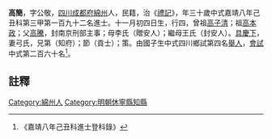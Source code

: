 {{明清人物信息框
| 姓名 = 高簡
| 原名 =
| 圖片名稱= 
| 圖片大小 =
| 圖片說明 = 
| 最高職務 =
| 國家 = 大明 
| 爵位 =
| 籍貫 = [[四川|四川]][[成都府|成都府]][[綿州|綿州]]
| 族裔 = 
| 字號 = 
| 諡號 =
| 出生日期 = 十一月初四日
| 出生地點 = 
| 逝世日期 = 卒年不詳 
| 逝世地點 =
| 墓葬 =
| 配偶 = 弓氏
| 親屬 = 曾祖[[高子清|高子清]]，祖[[高本政|高本政]]，父[[高騰|高騰]]，母李氏（贈安人）；繼母王氏（封安人）
| 出身 =
* 嘉靖八年己丑科同進士出身
| 經歷 =
| 著作 = 
}}
'''高簡'''{{BD|1500年||？年||}}，字公敬，[[四川|四川]][[成都府|成都府]][[綿州|綿州]]人，民籍，治《[[禮記|禮記]]》，年三十歲中式嘉靖八年己丑科第三甲第一百九十二名進士。十一月初四日生，行四，曾祖[[高子清|高子清]]；祖[[高本政|高本政]]；父[[高騰|高騰]]，封南京刑部主事；母李氏（贈安人）；繼母王氏（封安人）。[[具慶下|具慶下]]，妻弓氏，兄第（知府）；節（貢士）；策。由國子生中式四川鄉試第四名[[舉人|舉人]]，[[會試|會試]]中式第二百六十名<ref>《嘉靖八年己丑科進士登科錄》</ref>。
==註釋==
{{reflist}}

{{start box}}
{{s-off}}
{{s-before|[[彭端遇|彭端遇]]}}
{{s-title|明朝休寧縣知縣|1531年－1532年}}
{{s-after|[[王聯|王聯]]}}
{{end box}}

{{明朝人物小作品}}
{{嘉靖八年己丑科殿试金榜}}
[[Category:綿州人|Category:綿州人]]
[[Category:明朝休寧縣知縣|Category:明朝休寧縣知縣]]